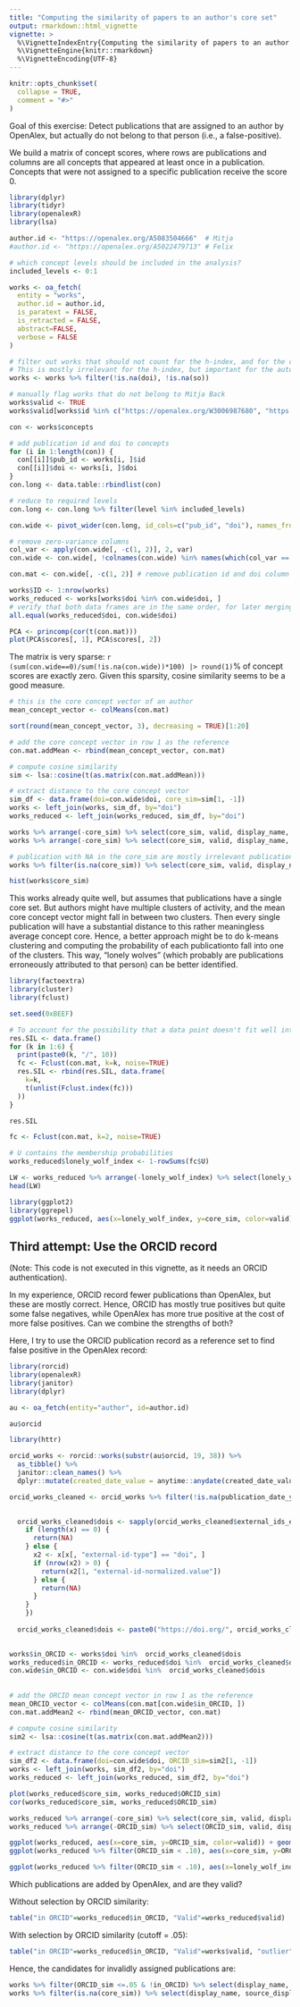```yaml
---
title: "Computing the similarity of papers to an author's core set"
output: rmarkdown::html_vignette
vignette: >
  %\VignetteIndexEntry{Computing the similarity of papers to an author's core set}
  %\VignetteEngine{knitr::rmarkdown}
  %\VignetteEncoding{UTF-8}
---
```


```r
knitr::opts_chunk$set(
  collapse = TRUE,
  comment = "#>"
)
```

Goal of this exercise: Detect publications that are assigned to an author by OpenAlex, but actually do not belong to that person (i.e., a false-positive).

We build a matrix of concept scores, where rows are publications and columns are all concepts that appeared at least once in a publication. Concepts that were not assigned to a specific publication receive the score 0.



```r
library(dplyr)
library(tidyr)
library(openalexR)
library(lsa)

author.id <- "https://openalex.org/A5083504666"  # Mitja
#author.id <- "https://openalex.org/A5022479713" # Felix

# which concept levels should be included in the analysis?
included_levels <- 0:1

works <- oa_fetch(
  entity = "works",
  author.id = author.id,
  is_paratext = FALSE,
  is_retracted = FALSE,
  abstract=FALSE,
  verbose = FALSE
)

# filter out works that should not count for the h-index, and for the computation of academic age (i.e., works without doi and which are not published in an outlet).
# This is mostly irrelevant for the h-index, but important for the automatic retrieval of academic age.
works <- works %>% filter(!is.na(doi), !is.na(so))

# manually flag works that do not belong to Mitja Back
works$valid <- TRUE
works$valid[works$id %in% c("https://openalex.org/W3006987680", "https://openalex.org/W1966661272", "https://openalex.org/W3144672300", "https://openalex.org/W3106992603", "https://openalex.org/W3148118513", "https://openalex.org/W606769239", "https://openalex.org/W2548863919", "https://openalex.org/W4226327396", "https://openalex.org/W3144466282")] <- FALSE

con <- works$concepts

# add publication id and doi to concepts
for (i in 1:length(con)) {
  con[[i]]$pub_id <- works[i, ]$id
  con[[i]]$doi <- works[i, ]$doi
}
con.long <- data.table::rbindlist(con)

# reduce to required levels
con.long <- con.long %>% filter(level %in% included_levels)

con.wide <- pivot_wider(con.long, id_cols=c("pub_id", "doi"), names_from="display_name", values_from="score", values_fill=0)

# remove zero-variance columns
col_var <- apply(con.wide[, -c(1, 2)], 2, var)
con.wide <- con.wide[, !colnames(con.wide) %in% names(which(col_var == 0))]

con.mat <- con.wide[, -c(1, 2)] # remove publication id and doi column

works$ID <- 1:nrow(works)
works_reduced <- works[works$doi %in% con.wide$doi, ]
# verify that both data frames are in the same order, for later merging
all.equal(works_reduced$doi, con.wide$doi)

PCA <- princomp(cor(t(con.mat)))
plot(PCA$scores[, 1], PCA$scores[, 2])
```


The matrix is very sparse: `r (sum(con.wide==0)/sum(!is.na(con.wide))*100) |> round(1)`% of concept scores are exactly zero.
Given this sparsity, cosine similarity seems to be a good measure.

```r
# this is the core concept vector of an author
mean_concept_vector <- colMeans(con.mat)

sort(round(mean_concept_vector, 3), decreasing = TRUE)[1:20]

# add the core concept vector in row 1 as the reference
con.mat.addMean <- rbind(mean_concept_vector, con.mat)

# compute cosine similarity
sim <- lsa::cosine(t(as.matrix(con.mat.addMean)))

# extract distance to the core concept vector
sim_df <- data.frame(doi=con.wide$doi, core_sim=sim[1, -1])
works <- left_join(works, sim_df, by="doi")
works_reduced <- left_join(works_reduced, sim_df, by="doi")

works %>% arrange(-core_sim) %>% select(core_sim, valid, display_name, source_display_name, publication_year) %>% head(10)
works %>% arrange(-core_sim) %>% select(core_sim, valid, display_name, source_display_name, publication_year) %>% tail(20)

# publication with NA in the core_sim are mostly irrelevant publications
works %>% filter(is.na(core_sim)) %>% select(core_sim, valid, display_name, source_display_name, publication_year)

hist(works$core_sim)
```

This works already quite well, but assumes that publications have a single core set. But authors might have multiple clusters of activity, and the mean core concept vector might fall in between two clusters. Then every single publication will have a substantial distance to this rather meaningless average concept core.
Hence, a better approach might be to do k-means clustering and computing the probability of each publicationto fall into one of the clusters. This way, "lonely wolves" (which probably are publications erroneously attributed to that person) can be better identified.

```r
library(factoextra)
library(cluster)
library(fclust)

set.seed(0xBEEF)

# To account for the possibility that a data point doesn't fit well into any of the predefined clusters, an additional "cluster" or category can be introduced, which represents the absence of membership in any of the clusters. This is implemented in the `noise` parameter.
res.SIL <- data.frame()
for (k in 1:6) {
  print(paste0(k, "/", 10))
  fc <- Fclust(con.mat, k=k, noise=TRUE)
  res.SIL <- rbind(res.SIL, data.frame(
    k=k,
    t(unlist(Fclust.index(fc)))
  ))
}

res.SIL

fc <- Fclust(con.mat, k=2, noise=TRUE)

# U contains the membership probabilities
works_reduced$lonely_wolf_index <- 1-rowSums(fc$U)

LW <- works_reduced %>% arrange(-lonely_wolf_index) %>% select(lonely_wolf_index, display_name, source_display_name, publication_year, id)
head(LW)

library(ggplot2)
library(ggrepel)
ggplot(works_reduced, aes(x=lonely_wolf_index, y=core_sim, color=valid)) + geom_point() + geom_text_repel(aes(label=ID))

```

## Third attempt: Use the ORCID record

(Note: This code is not executed in this vignette, as it needs an ORCID authentication).

In my experience, ORCID record fewer publications than OpenAlex, but these are mostly correct. Hence, ORCID has mostly true positives but quite some false negatives, while OpenAlex has more true positive at the cost of more false positives. Can we combine the strengths of both?

Here, I try to use the ORCID publication record as a reference set to find false positive in the OpenAlex record:

```r

library(rorcid)
library(openalexR)
library(janitor)
library(dplyr)

au <- oa_fetch(entity="author", id=author.id)

au$orcid

library(httr)

orcid_works <- rorcid::works(substr(au$orcid, 19, 38)) %>%
  as_tibble() %>%
  janitor::clean_names() %>%
  dplyr::mutate(created_date_value = anytime::anydate(created_date_value/1000))

orcid_works_cleaned <- orcid_works %>% filter(!is.na(publication_date_year_value))

  
  orcid_works_cleaned$dois <- sapply(orcid_works_cleaned$external_ids_external_id, function(x) {
    if (length(x) == 0) {
      return(NA)
    } else {
      x2 <- x[x[, "external-id-type"] == "doi", ]
      if (nrow(x2) > 0) {
        return(x2[1, "external-id-normalized.value"])
      } else {
        return(NA)
      }
    }
    })
  
  orcid_works_cleaned$dois <- paste0("https://doi.org/", orcid_works_cleaned$dois)
  

works$in_ORCID <- works$doi %in%  orcid_works_cleaned$dois
works_reduced$in_ORCID <- works_reduced$doi %in%  orcid_works_cleaned$dois
con.wide$in_ORCID <- con.wide$doi %in%  orcid_works_cleaned$dois 
  
  
# add the ORCID mean concept vector in row 1 as the reference
mean_ORCID_vector <- colMeans(con.mat[con.wide$in_ORCID, ])
con.mat.addMean2 <- rbind(mean_ORCID_vector, con.mat)

# compute cosine similarity
sim2 <- lsa::cosine(t(as.matrix(con.mat.addMean2)))

# extract distance to the core concept vector
sim_df2 <- data.frame(doi=con.wide$doi, ORCID_sim=sim2[1, -1])
works <- left_join(works, sim_df2, by="doi")
works_reduced <- left_join(works_reduced, sim_df2, by="doi")

plot(works_reduced$core_sim, works_reduced$ORCID_sim)
cor(works_reduced$core_sim, works_reduced$ORCID_sim)

works_reduced %>% arrange(-core_sim) %>% select(core_sim, valid, display_name, source_display_name, publication_year) %>% tail(20)
works_reduced %>% arrange(-ORCID_sim) %>% select(ORCID_sim, valid, display_name, source_display_name, publication_year) %>% tail(20)

ggplot(works_reduced, aes(x=core_sim, y=ORCID_sim, color=valid)) + geom_point() + geom_text_repel(aes(label=ID))
ggplot(works_reduced %>% filter(ORCID_sim < .10), aes(x=core_sim, y=ORCID_sim, color=valid)) + geom_point() + geom_text_repel(aes(label=ID))

ggplot(works_reduced %>% filter(ORCID_sim < .10), aes(x=lonely_wolf_index, y=ORCID_sim, color=valid, shape=in_ORCID)) + geom_point() + geom_text_repel(aes(label=ID))

```

Which publications are added by OpenAlex, and are they valid?

Without selection by ORCID similarity:
```r
table("in ORCID"=works_reduced$in_ORCID, "Valid"=works_reduced$valid)
```


With selection by ORCID similarity (cutoff = .05):
```r
table("in ORCID"=works_reduced$in_ORCID, "Valid"=works$valid, "outlier"=works_reduced$ORCID_sim <=.05 & !works_reduced$in_ORCID)
```

Hence, the candidates for invalidly assigned publications are:

```r
works %>% filter(ORCID_sim <=.05 & !in_ORCID) %>% select(display_name, source_display_name, publication_year)
works %>% filter(is.na(core_sim)) %>% select(display_name, source_display_name, publication_year)
```

